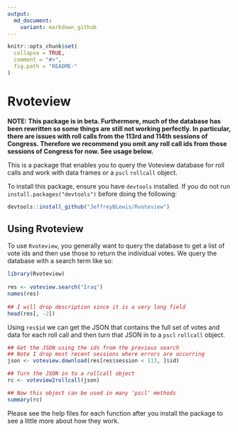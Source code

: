 ```yaml
---
output:
  md_document:
    variant: markdown_github
---
```

<!-- README.md is generated from README.Rmd. Please edit that file -->

```r
knitr::opts_chunk$set(
  collapse = TRUE,
  comment = "#>",
  fig.path = "README-"
)
```

# Rvoteview

**NOTE: This package is in beta. Furthermore, much of the database has been rewritten so some things are still not working perfectly. In particular, there are issues with roll calls from the 113rd and 114th sessions of Congress. Therefore we recommend you omit any roll call ids from those sessions of Congress for now. See usage below.**

This is a package that enables you to query the Voteview database for roll calls and work with data frames or a `pscl` `rollcall` object.

To install this package, ensure you have `devtools` installed. If you do not run `install.packages("devtools")` before doing the following:
```R
devtools::install_github("JeffreyBLewis/Rvoteview")
```
  
## Using Rvoteview

To use `Rvoteview`, you generally want to query the database to get a list of vote ids and then use those to return the individual votes. We query the database with a search term like so:
```r
library(Rvoteview)
  
res <- voteview.search("Iraq")
names(res)
  
## I will drop description since it is a very long field
head(res[, -2])
```
Using `res$id` we can get the JSON that contains the full set of votes and data for each roll call and then turn that JSON in to a `pscl` `rollcall` object.
```r
## Get the JSON using the ids from the previous search
## Note I drop most recent sessions where errors are occurring
json <- voteview.download(res[res$session < 113, ]$id)

## Turn the JSON in to a rollcall object
rc <- voteview2rollcall(json)

## Now this object can be used in many 'pscl' methods
summary(rc)
```

Please see the help files for each function after you install the package to see a little more about how they work.

<!--  THIS IS NOT WORKING RIGHT NOW BECAUSE OF SOME ERROR in voteview.download. It seems that having too many queries or something is causing it to bug out. If I breakdown res$id in to chunks it works....
## Simple Example

Search for roll calls with the keyword "University."
```r
res <- voteview.search("University")
print(res$id)
json <- voteview.download(res[res$session < 113, ]$id)
rc <- voteview2rollcall(json)
summary(rc)
```
 
Search for roll calls with the keyword "University" since 2009. **For now, all searches that specify a start date will automatically drop roll calls from sessions 113 and 114.**

```r
res <- voteview.search("University", startdate = "2009-01-01")
json <- voteview.download(res$id)
rc <- voteview2rollcall(json)
summary(rc)
```
-->